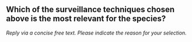 

## Which of the surveillance techniques chosen above is the most relevant for the species?

*Reply via a concise free text. Please indicate the reason for your selection.*





&nbsp;


